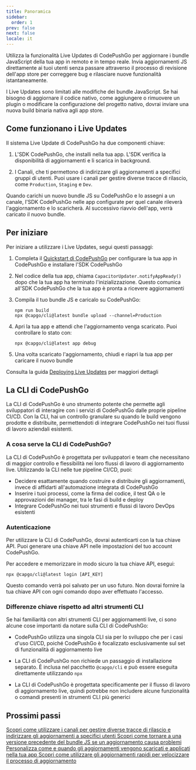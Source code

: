 ```yaml
---
title: Panoramica
sidebar:
  order: 1
prev: false
next: false
locale: it
---
```



Utilizza la funzionalità Live Updates di CodePushGo per aggiornare i bundle JavaScript della tua app in remoto e in tempo reale. Invia aggiornamenti JS direttamente ai tuoi utenti senza passare attraverso il processo di revisione dell'app store per correggere bug e rilasciare nuove funzionalità istantaneamente.

<Aside>

I Live Updates sono limitati alle modifiche dei bundle JavaScript. Se hai bisogno di aggiornare il codice nativo, come aggiungere o rimuovere un plugin o modificare la configurazione del progetto nativo, dovrai inviare una nuova build binaria nativa agli app store.

</Aside>

## Come funzionano i Live Updates

Il sistema Live Update di CodePushGo ha due componenti chiave:

1. L'SDK CodePushGo, che installi nella tua app. L'SDK verifica la disponibilità di aggiornamenti e li scarica in background.

2. I Canali, che ti permettono di indirizzare gli aggiornamenti a specifici gruppi di utenti. Puoi usare i canali per gestire diverse tracce di rilascio, come `Production`, `Staging` e `Dev`.

Quando carichi un nuovo bundle JS su CodePushGo e lo assegni a un canale, l'SDK CodePushGo nelle app configurate per quel canale rileverà l'aggiornamento e lo scaricherà. Al successivo riavvio dell'app, verrà caricato il nuovo bundle.

## Per iniziare

Per iniziare a utilizzare i Live Updates, segui questi passaggi:

<Steps>

1. Completa il [Quickstart di CodePushGo](/docs/getting-started/quickstart) per configurare la tua app in CodePushGo e installare l'SDK CodePushGo

2. Nel codice della tua app, chiama `CapacitorUpdater.notifyAppReady()` dopo che la tua app ha terminato l'inizializzazione. Questo comunica all'SDK CodePushGo che la tua app è pronta a ricevere aggiornamenti

3. Compila il tuo bundle JS e caricalo su CodePushGo:
   ```shell
   npm run build
   npx @capgo/cli@latest bundle upload --channel=Production 
   ```

4. Apri la tua app e attendi che l'aggiornamento venga scaricato. Puoi controllare lo stato con:
   ```shell
   npx @capgo/cli@latest app debug
   ```

5. Una volta scaricato l'aggiornamento, chiudi e riapri la tua app per caricare il nuovo bundle

</Steps>

Consulta la guida [Deploying Live Updates](/docs/getting-started/deploy) per maggiori dettagli

## La CLI di CodePushGo

La CLI di CodePushGo è uno strumento potente che permette agli sviluppatori di interagire con i servizi di CodePushGo dalle proprie pipeline CI/CD. Con la CLI, hai un controllo granulare su quando le build vengono prodotte e distribuite, permettendoti di integrare CodePushGo nei tuoi flussi di lavoro aziendali esistenti.

### A cosa serve la CLI di CodePushGo?

La CLI di CodePushGo è progettata per sviluppatori e team che necessitano di maggior controllo e flessibilità nei loro flussi di lavoro di aggiornamento live. Utilizzando la CLI nelle tue pipeline CI/CD, puoi:

- Decidere esattamente quando costruire e distribuire gli aggiornamenti, invece di affidarti all'automazione integrata di CodePushGo
- Inserire i tuoi processi, come la firma del codice, il test QA o le approvazioni dei manager, tra le fasi di build e deploy
- Integrare CodePushGo nei tuoi strumenti e flussi di lavoro DevOps esistenti

### Autenticazione

Per utilizzare la CLI di CodePushGo, dovrai autenticarti con la tua chiave API. Puoi generare una chiave API nelle impostazioni del tuo account CodePushGo.

Per accedere e memorizzare in modo sicuro la tua chiave API, esegui:

```shell
npx @capgo/cli@latest login [API_KEY]
```

Questo comando verrà poi salvato per un uso futuro. Non dovrai fornire la tua chiave API con ogni comando dopo aver effettuato l'accesso.

### Differenze chiave rispetto ad altri strumenti CLI

Se hai familiarità con altri strumenti CLI per aggiornamenti live, ci sono alcune cose importanti da notare sulla CLI di CodePushGo:

- CodePushGo utilizza una singola CLI sia per lo sviluppo che per i casi d'uso CI/CD, poiché CodePushGo è focalizzato esclusivamente sul set di funzionalità di aggiornamento live

- La CLI di CodePushGo non richiede un passaggio di installazione separato. È inclusa nel pacchetto `@capgo/cli` e può essere eseguita direttamente utilizzando `npx`

- La CLI di CodePushGo è progettata specificamente per il flusso di lavoro di aggiornamento live, quindi potrebbe non includere alcune funzionalità o comandi presenti in strumenti CLI più generici

## Prossimi passi

<CardGrid stagger>
  <a href="/docs/live-updates/channels/">
    <Card title="Canali" icon="bars">
      Scopri come utilizzare i canali per gestire diverse tracce di rilascio e indirizzare gli aggiornamenti a specifici utenti
    </Card>
  </a>

  <a href="/docs/live-updates/rollbacks/">
    <Card title="Rollback" icon="left-arrow">
      Scopri come tornare a una versione precedente del bundle JS se un aggiornamento causa problemi
    </Card>
  </a>

  <a href="/docs/live-updates/update-behavior/">
    <Card title="Comportamento degli aggiornamenti" icon="setting">
      Personalizza come e quando gli aggiornamenti vengono scaricati e applicati nella tua app
    </Card>
  </a>
  <a href="/docs/live-updates/differentials/">
    <Card title="Aggiornamenti rapidi" icon="starlight">
      Scopri come utilizzare gli aggiornamenti rapidi per velocizzare il processo di aggiornamento
    </Card>
  </a>
</CardGrid>
